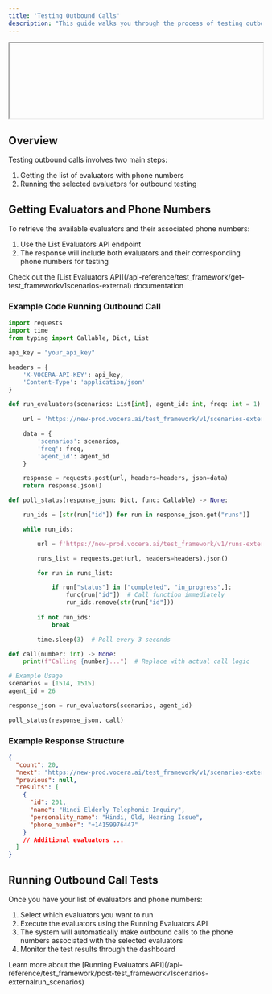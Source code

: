 ```yaml
---
title: 'Testing Outbound Calls'
description: "This guide walks you through the process of testing outbound calls using evaluators. You'll learn how to retrieve evaluators with phone numbers and execute outbound call tests."
---
```


<iframe
 width="100%"
 
  style={{ aspectRatio: '16 / 9' }}
  src="https://www.tella.tv/video/advanced-voice-agent-testing-building-evals-2rnz/embed"
  frameborder="0"
  allow="accelerometer; autoplay; clipboard-write; encrypted-media; gyroscope; picture-in-picture"
  allowfullscreen
></iframe>

## Overview

Testing outbound calls involves two main steps:

1. Getting the list of evaluators with phone numbers
2. Running the selected evaluators for outbound testing

## Getting Evaluators and Phone Numbers

To retrieve the available evaluators and their associated phone numbers:

1. Use the List Evaluators API endpoint 
2. The response will include both evaluators and their corresponding phone numbers for testing

<Card title="API Reference" icon="link">
Check out the [List Evaluators API](/api-reference/test_framework/get-test_frameworkv1scenarios-external) documentation
</Card>

### Example Code Running Outbound Call
```python
import requests
import time
from typing import Callable, Dict, List

api_key = "your_api_key"

headers = {
    'X-VOCERA-API-KEY': api_key,
    'Content-Type': 'application/json'
}

def run_evaluators(scenarios: List[int], agent_id: int, freq: int = 1) -> Dict:
    
    url = 'https://new-prod.vocera.ai/test_framework/v1/scenarios-external/run_scenarios/'

    data = {
        'scenarios': scenarios,
        'freq': freq,
        'agent_id': agent_id
    }

    response = requests.post(url, headers=headers, json=data)
    return response.json()

def poll_status(response_json: Dict, func: Callable) -> None:

    run_ids = [str(run["id"]) for run in response_json.get("runs")]

    while run_ids:

        url = f'https://new-prod.vocera.ai/test_framework/v1/runs-external/bulk/?run_ids={",".join(run_ids)}'

        runs_list = requests.get(url, headers=headers).json()

        for run in runs_list:

            if run["status"] in ["completed", "in_progress",]:
                func(run["id"])  # Call function immediately
                run_ids.remove(str(run["id"]))
        
        if not run_ids:
            break

        time.sleep(3)  # Poll every 3 seconds

def call(number: int) -> None:
    print(f"Calling {number}...")  # Replace with actual call logic

# Example Usage
scenarios = [1514, 1515]
agent_id = 26

response_json = run_evaluators(scenarios, agent_id)

poll_status(response_json, call)
```

### Example Response Structure

```json
{
  "count": 20,
  "next": "https://new-prod.vocera.ai/test_framework/v1/scenarios-external/?agent_id=4&page=2",
  "previous": null,
  "results": [
    {
      "id": 201,
      "name": "Hindi Elderly Telephonic Inquiry",
      "personality_name": "Hindi, Old, Hearing Issue",
      "phone_number": "+14159976447"
    }
    // Additional evaluators ...
  ]
}
```

## Running Outbound Call Tests

Once you have your list of evaluators and phone numbers:

1. Select which evaluators you want to run
2. Execute the evaluators using the Running Evaluators API
3. The system will automatically make outbound calls to the phone numbers associated with the selected evaluators
4. Monitor the test results through the dashboard

<Card title="API Reference" icon="link">
Learn more about the [Running Evaluators API](/api-reference/test_framework/post-test_frameworkv1scenarios-externalrun_scenarios)
</Card>

